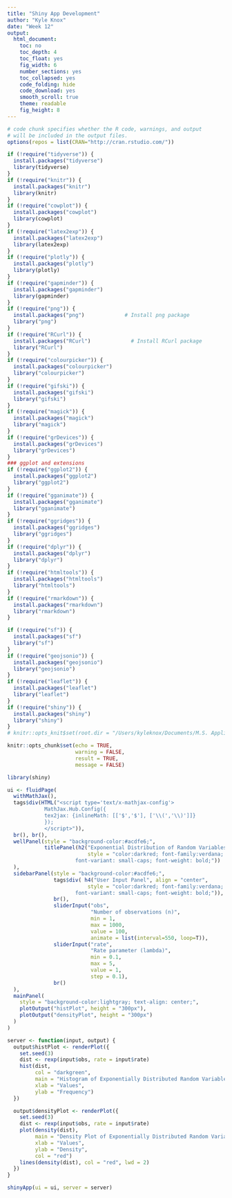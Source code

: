 ```yaml
---
title: "Shiny App Development"
author: "Kyle Knox"
date: "Week 12"
output:
  html_document: 
    toc: no
    toc_depth: 4
    toc_float: yes
    fig_width: 6
    number_sections: yes
    toc_collapsed: yes
    code_folding: hide
    code_download: yes
    smooth_scroll: true
    theme: readable
    fig_height: 8
---
```

  
  <style type="text/css">
  
  div#TOC li {
list-style:none;
background-color:lightgray;
background-image:none;
background-repeat:none;
background-position:0;
font-family: Arial, Helvetica, sans-serif;
color: #780c0c;
  }

/* mouse over link */
  div#TOC a:hover {
color: red;
}

/* unvisited link */
  div#TOC a:link {
color: blue;
}



h1.title {
  font-size: 24px;
  color: Darkblue;
  text-align: center;
  font-family: Arial, Helvetica, sans-serif;
  font-variant-caps: normal;
}
h4.author { 
  font-size: 18px;
  font-family: "Times New Roman", Times, serif;
  color: DarkRed;
  text-align: center;
}
h4.date { 
  font-size: 18px;
  font-family: "Times New Roman", Times, serif;
  color: DarkBlue;
  text-align: center;
}
h1 {
  font-size: 22px;
  font-family: "Times New Roman", Times, serif;
  color: darkred;
  text-align: center;
}
h2 { /
    font-size: 18px;
  font-family: "Times New Roman", Times, serif;
  color: navy;
  text-align: left;
}

h3 { 
  font-size: 15px;
  font-family: "Times New Roman", Times, serif;
  color: navy;
  text-align: left;
}

h4 { /* Header 4 - and the author and data headers use this too  */
    font-size: 18px;
  font-family: "Times New Roman", Times, serif;
  color: darkred;
  text-align: left;
}

/* unvisited link */
  a:link {
    color: green;
  }

/* visited link */
  a:visited {
    color: green;
  }

/* mouse over link */
  a:hover {
    color: red;
  }

/* selected link */
  a:active {
    color: yellow;
  }

</style>
  
  
```r
# code chunk specifies whether the R code, warnings, and output 
# will be included in the output files.
options(repos = list(CRAN="http://cran.rstudio.com/"))

if (!require("tidyverse")) {
  install.packages("tidyverse")
  library(tidyverse)
}
if (!require("knitr")) {
  install.packages("knitr")
  library(knitr)
}
if (!require("cowplot")) {
  install.packages("cowplot")
  library(cowplot)
}
if (!require("latex2exp")) {
  install.packages("latex2exp")
  library(latex2exp)
}
if (!require("plotly")) {
  install.packages("plotly")
  library(plotly)
}
if (!require("gapminder")) {
  install.packages("gapminder")
  library(gapminder)
}
if (!require("png")) {
  install.packages("png")             # Install png package
  library("png")
}
if (!require("RCurl")) {
  install.packages("RCurl")             # Install RCurl package
  library("RCurl")
}
if (!require("colourpicker")) {
  install.packages("colourpicker")              
  library("colourpicker")
}
if (!require("gifski")) {
  install.packages("gifski")              
  library("gifski")
}
if (!require("magick")) {
  install.packages("magick")              
  library("magick")
}
if (!require("grDevices")) {
  install.packages("grDevices")              
  library("grDevices")
}
### ggplot and extensions
if (!require("ggplot2")) {
  install.packages("ggplot2")              
  library("ggplot2")
}
if (!require("gganimate")) {
  install.packages("gganimate")              
  library("gganimate")
}
if (!require("ggridges")) {
  install.packages("ggridges")              
  library("ggridges")
}
if (!require("dplyr")) {
  install.packages("dplyr")              
  library("dplyr")
}
if (!require("htmltools")) {
  install.packages("htmltools")              
  library("htmltools")
}
if (!require("rmarkdown")) {
  install.packages("rmarkdown")              
  library("rmarkdown")
}

if (!require("sf")) {
  install.packages("sf")
  library("sf")
}
if (!require("geojsonio")) {
  install.packages("geojsonio")
  library("geojsonio")
}
if (!require("leaflet")) {
  install.packages("leaflet")
  library("leaflet")
}
if (!require("shiny")) {
  install.packages("shiny")
  library("shiny")
}
# knitr::opts_knit$set(root.dir = "/Users/kyleknox/Documents/M.S. Applied Statistics/SPRING 2024/STA533/week10)

knitr::opts_chunk$set(echo = TRUE,       
                      warning = FALSE,   
                      result = TRUE,   
                      message = FALSE)
```

```r
library(shiny)

ui <- fluidPage(
  withMathJax(),
  tags$div(HTML("<script type='text/x-mathjax-config'>
            MathJax.Hub.Config({
            tex2jax: {inlineMath: [['$','$'], ['\\(','\\)']]}
            });
            </script>")),
  br(), br(),
  wellPanel(style = "background-color:#acdfe6;",
            titlePanel(h2("Exponential Distribution of Random Variables", align = "center",
                          style = "color:darkred; font-family:verdana; 
                      font-variant: small-caps; font-weight: bold;"))
  ),
  sidebarPanel(style = "background-color:#acdfe6;",
               tags$div( h4("User Input Panel", align = "center",
                          style = "color:darkred; font-family:verdana; 
                      font-variant: small-caps; font-weight: bold;")),
               br(),
               sliderInput("obs",
                           "Number of observations (n)",
                           min = 1,
                           max = 1000,
                           value = 100,
                           animate = list(interval=550, loop=T)),
               sliderInput("rate",
                           "Rate parameter (lambda)",
                           min = 0.1,
                           max = 5,
                           value = 1,
                           step = 0.1),
               br()
  ),
  mainPanel(
    style = "background-color:lightgray; text-align: center;",
    plotOutput("histPlot", height = "300px"),
    plotOutput("densityPlot", height = "300px")
  )
)

server <- function(input, output) {
  output$histPlot <- renderPlot({
    set.seed(3)
    dist <- rexp(input$obs, rate = input$rate)
    hist(dist,
         col = "darkgreen",
         main = "Histogram of Exponentially Distributed Random Variables",
         xlab = "Values",
         ylab = "Frequency")
  })

  output$densityPlot <- renderPlot({
    set.seed(3)
    dist <- rexp(input$obs, rate = input$rate)
    plot(density(dist),
         main = "Density Plot of Exponentially Distributed Random Variables",
         xlab = "Values",
         ylab = "Density",
         col = "red")
    lines(density(dist), col = "red", lwd = 2)
  })
}

shinyApp(ui = ui, server = server)

```
